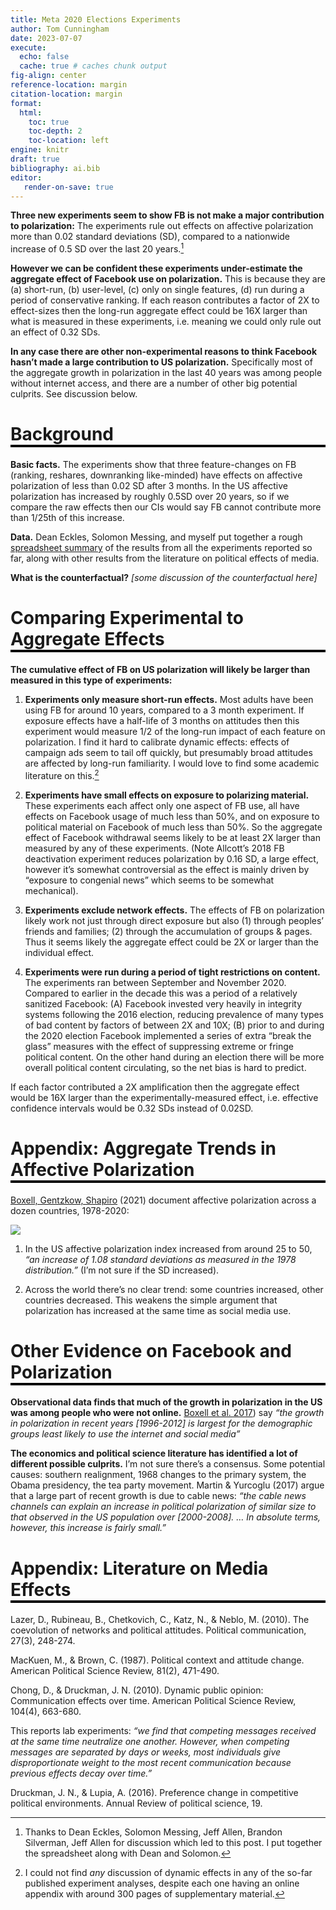 ```yaml
---
title: Meta 2020 Elections Experiments
author: Tom Cunningham
date: 2023-07-07
execute:
  echo: false
  cache: true # caches chunk output
fig-align: center
reference-location: margin
citation-location: margin
format:
  html:
    toc: true
    toc-depth: 2
    toc-location: left
engine: knitr
draft: true
bibliography: ai.bib
editor:
   render-on-save: true
---
```

<style>
    h1 {  border-bottom: 4px solid black;}
    h2 {  border-bottom: 1px solid gray; padding-bottom: 0px; font-size: 14px; color: black; }
</style>

**Three new experiments seem to show FB is not make a major contribution to polarization:** The experiments rule out effects on affective polarization more than 0.02 standard deviations (SD), compared to a nationwide increase of 0.5 SD over the last 20 years.[^thanks]

[^thanks]: Thanks to Dean Eckles, Solomon Messing, Jeff Allen, Brandon Silverman, Jeff Allen for discussion which led to this post. I put together the spreadsheet along with Dean and Solomon.

**However we can be confident these experiments under-estimate the aggregate effect of Facebook use on polarization.** This is because they are (a) short-run, (b) user-level, (c) only on single features, (d) run during a period of conservative ranking. If each reason contributes a factor of 2X to effect-sizes then the long-run aggregate effect could be 16X larger than what is measured in these experiments, i.e. meaning we could only rule out an effect of 0.32 SDs.

**In any case there are other non-experimental reasons to think Facebook hasn't made a large contribution to US polarization.** Specifically most of the aggregate growth in polarization in the last 40 years was among people without internet access, and there are a number of other big potential culprits. See discussion below.

#                 Background

**Basic facts.** The experiments show that three feature-changes on FB (ranking, reshares, downranking like-minded) have effects on affective polarization of less than 0.02 SD after 3 months. In the US affective polarization has increased by roughly 0.5SD over 20 years, so if we compare the raw effects then our CIs would say FB cannot contribute more than 1/25th of this increase.

**Data.** Dean Eckles, Solomon Messing, and myself put together a rough [spreadsheet summary](https://docs.google.com/spreadsheets/d/1_96kEzP9MFLcBFppVV0Bl7O3Cv9hQFxKArwS2zVCtXE/edit#gid=0) of the results from all the experiments reported so far, along with other results from the literature on political effects of media.

**What is the counterfactual?**  *[some discussion of the counterfactual here]*


#                 Comparing Experimental to Aggregate Effects



**The cumulative effect of FB on US polarization will likely be larger than measured in this type of experiments:**

1. **Experiments only measure short-run effects.** Most adults have been using FB for around 10 years, compared to a 3 month experiment. If exposure effects have a half-life of 3 months on attitudes then this experiment would measure 1/2 of the long-run impact of each feature on polarization. I find it hard to calibrate dynamic effects: effects of campaign ads seem to tail off quickly, but presumably broad attitudes are affected by long-run familiarity. I would love to find some academic literature on this.^[I could not find *any* discussion of dynamic effects in any of the so-far published experiment analyses, despite each one having an online appendix with around 300 pages of supplementary material.]

2. **Experiments have small effects on exposure to polarizing material.** These experiments each affect only one aspect of FB use, all have effects on Facebook usage of much less than 50%, and on exposure to political material on Facebook of much less than 50%. So the aggregate effect of Facebook withdrawal seems likely to be at least 2X larger than measured by any of these experiments. (Note Allcott's 2018 FB deactivation experiment reduces polarization by 0.16 SD, a large effect, however it's somewhat controversial as the effect is mainly driven by "exposure to congenial news" which seems to be somewhat mechanical).

3. **Experiments exclude network effects.** The effects of FB on polarization likely work not just through direct exposure but also (1) through peoples' friends and families; (2) through the accumulation of groups & pages. Thus it seems likely the aggregate effect could be 2X or larger than the individual effect.

4. **Experiments were run during a period of tight restrictions on content.** The experiments ran between September and November 2020. Compared to earlier in the decade this was a period of a relatively sanitized Facebook: (A) Facebook invested very heavily in integrity systems following the 2016 election, reducing prevalence of many types of bad content by factors of between 2X and 10X; (B) prior to and during the 2020 election Facebook implemented a series of extra "break the glass" measures with the effect of suppressing extreme or fringe political content. On the other hand during an election there will be more overall political content circulating, so the net bias is hard to predict.

If each factor contributed a 2X amplification then the aggregate effect would be 16X larger than the experimentally-measured effect, i.e. effective confidence intervals would be 0.32 SDs instead of 0.02SD.

#                 Appendix: Aggregate Trends in Affective Polarization

[Boxell, Gentzkow, Shapiro](https://scholar.harvard.edu/files/shapiro/files/cross-polar.pdf) (2021) document affective polarization across a dozen countries, 1978-2020:

![](images/2023-07-27-15-03-32.png)

1. In the US affective polarization index increased from around 25 to 50, *"an increase of 1.08 standard deviations as measured in the 1978 distribution."*  (I'm not sure if the SD increased).

2. Across the world there's no clear trend: some countries increased, other countries decreased. This weakens the simple argument that polarization has increased at the same time as social media use.


#                 Other Evidence on Facebook and Polarization

**Observational data finds that much of the growth in polarization in the US was among people who were not online.** [Boxell et al. 2017](https://www.nber.org/papers/w23258)) say *"the growth in polarization in recent years [1996-2012] is largest for the demographic groups least likely to use the internet and social media"*


**The economics and political science literature has identified a lot of different possible culprits.** I'm not sure there's a consensus. Some potential causes: southern realignment, 1968 changes to the primary system, the Obama presidency, the tea party movement. Martin & Yurcoglu (2017) argue that a large part of recent growth is due to cable news: *"the cable news channels can explain an increase in political polarization of similar size to that observed in the US population over [2000-2008]. ... In absolute terms, however, this increase is fairly small."*


#                 Appendix: Literature on Media Effects

Lazer, D., Rubineau, B., Chetkovich, C., Katz, N., & Neblo, M. (2010). The coevolution of networks and political attitudes. Political communication, 27(3), 248-274.

MacKuen, M., & Brown, C. (1987). Political context and attitude change. American Political Science Review, 81(2), 471-490.

Chong, D., & Druckman, J. N. (2010). Dynamic public opinion: Communication effects over time. American Political Science Review, 104(4), 663-680.

   This reports lab experiments: *"we find that competing messages received at the same time neutralize one another. However, when competing messages are separated by days or weeks, most individuals give disproportionate weight to the most recent communication because previous effects decay over time."*

Druckman, J. N., & Lupia, A. (2016). Preference change in competitive political environments. Annual Review of political science, 19.
